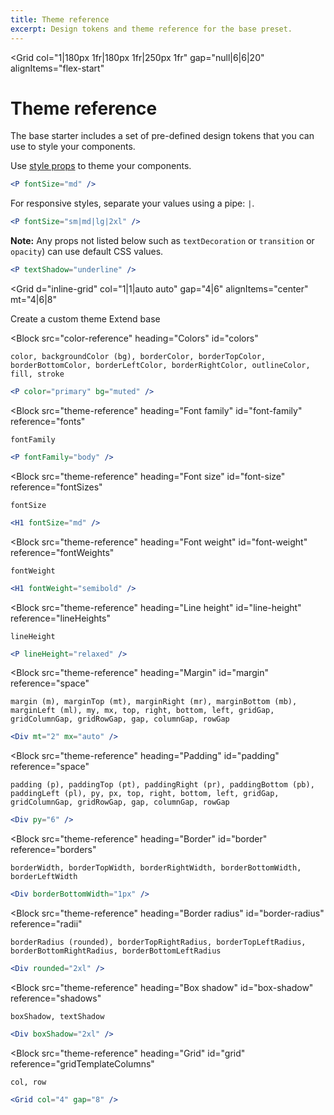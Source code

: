 ```yaml
---
title: Theme reference
excerpt: Design tokens and theme reference for the base preset.
---
```



<Container>

<Grid
  col="1|180px 1fr|180px 1fr|250px 1fr"
  gap="null|6|6|20"
  alignItems="flex-start"
>
  <Div
    d="none|none|block"
    position="sticky"
    top="0"
    left="0"
    h="100vh"
    borderRightWidth="1"
    overflow="scroll"
    bg="background"
    zIndex="90"
    pt="4|8"
    pb="32"
  >
    <Block src="theme-reference-nav" />
  </Div>
  <Div mt="0" pt="8">

<H1 m="0" fontWeight="extrabold">
  Theme reference
</H1>

<P fontSize="xl|2xl" mt="2" mb="0">
  The base starter includes a set of pre-defined design tokens that you can use
  to style your components.
</P>

Use [style props](/docs/theming#style-props) to theme your components.

```jsx
<P fontSize="md" />
```

For responsive styles, separate your values using a pipe: `|`.

```jsx
<P fontSize="sm|md|lg|2xl" />
```

<Block src="callout" rounded="lg">

**Note:** Any props not listed below such as `textDecoration` or `transition` or `opacity`) can use default CSS values.

```jsx
<P textShadow="underline" />
```

</Block>

<Grid
  d="inline-grid"
  col="1|1|auto auto"
  gap="4|6"
  alignItems="center"
  mt="4|6|8"
>
  <ButtonLink variant="link primary" to="/docs/theming#create-a-theme">
    Create a custom theme <Icon name="arrow-right" ml="2" />
  </ButtonLink>
  <ButtonLink variant="link secondary" to="/docs/presets#extend-base">
    Extend base <Icon name="arrow-right" ml="2" />
  </ButtonLink>
</Grid>

<Block
  src="color-reference"
  heading="Colors"
  id="colors"
>

`color, backgroundColor (bg), borderColor, borderTopColor, borderBottomColor, borderLeftColor, borderRightColor, outlineColor, fill, stroke`

```jsx title=Example
<P color="primary" bg="muted" />
```

</Block>

<Block
  src="theme-reference"
  heading="Font family"
  id="font-family"
  reference="fonts"
>

`fontFamily`

```jsx title=Example
<P fontFamily="body" />
```

</Block>

<Block
  src="theme-reference"
  heading="Font size"
  id="font-size"
  reference="fontSizes"
>

`fontSize`

```jsx title=Example
<H1 fontSize="md" />
```

</Block>

<Block
  src="theme-reference"
  heading="Font weight"
  id="font-weight"
  reference="fontWeights"
>

`fontWeight`

```jsx title=Example
<H1 fontWeight="semibold" />
```

</Block>

<Block
  src="theme-reference"
  heading="Line height"
  id="line-height"
  reference="lineHeights"
>

`lineHeight`

```jsx title=Example
<P lineHeight="relaxed" />
```

</Block>

<Block
  src="theme-reference"
  heading="Margin"
  id="margin"
  reference="space"
>

`margin (m), marginTop (mt), marginRight (mr), marginBottom (mb), marginLeft (ml), my, mx, top, right, bottom, left, gridGap, gridColumnGap, gridRowGap, gap, columnGap, rowGap`

```jsx title=Example
<Div mt="2" mx="auto" />
```

</Block>

<Block
  src="theme-reference"
  heading="Padding"
  id="padding"
  reference="space"
>

`padding (p), paddingTop (pt), paddingRight (pr), paddingBottom (pb), paddingLeft (pl), py, px, top, right, bottom, left, gridGap, gridColumnGap, gridRowGap, gap, columnGap, rowGap`

```jsx title=Example
<Div py="6" />
```

</Block>

<Block
  src="theme-reference"
  heading="Border"
  id="border"
  reference="borders"
>

`borderWidth, borderTopWidth, borderRightWidth, borderBottomWidth, borderLeftWidth`

```jsx title=Example
<Div borderBottomWidth="1px" />
```

</Block>

<Block
  src="theme-reference"
  heading="Border radius"
  id="border-radius"
  reference="radii"
>

`borderRadius (rounded), borderTopRightRadius, borderTopLeftRadius, borderBottomRightRadius, borderBottomLeftRadius`

```jsx title=Example
<Div rounded="2xl" />
```

</Block>

<Block
  src="theme-reference"
  heading="Box shadow"
  id="box-shadow"
  reference="shadows"
>

`boxShadow, textShadow`

```jsx title=Example
<Div boxShadow="2xl" />
```

</Block>

<Block
  src="theme-reference"
  heading="Grid"
  id="grid"
  reference="gridTemplateColumns"
>

`col, row`

```jsx title=Example
<Grid col="4" gap="8" />
```

</Block>

</Div>

</Grid>

</Container>

